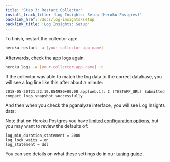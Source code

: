 ```yaml
---
title: 'Step 3: Restart Collector'
install_track_title: 'Log Insights: Setup (Heroku Postgres)'
backlink_href: /docs/log-insights/setup
backlink_title: 'Log Insights: Setup'
---
```




To finish, restart the collector app:

```bash
heroku restart -a [your-collector-app-name]
```

Afterwards, check the app logs again.

```bash
heroku logs -a [your-collector-app-name] -t
```

If the collector was able to match the log data to the correct database, you will see a log line like this after about a minute:

```
2018-05-20T21:22:19.854980+00:00 app[web.1]: I [TESTAPP_URL] Submitted compact logs snapshot successfully
```

<PublicOnly>
  <p>And then when you check the pganalyze interface, you will see Log Insights data:</p>
  <p>
    <ImgLogInsights />
  </p>
</PublicOnly>

Note that on Heroku Postgres you have [limited configuration options](https://devcenter.heroku.com/articles/heroku-postgres-settings),
but you may want to review the defaults of:

```
log_min_duration_statement = 2000
log_lock_waits = on
log_statement = ddl
```

You can see details on what these settings do in our [tuning guide](https://pganalyze.com/docs/log-insights/setup/tuning-log-config-settings).
